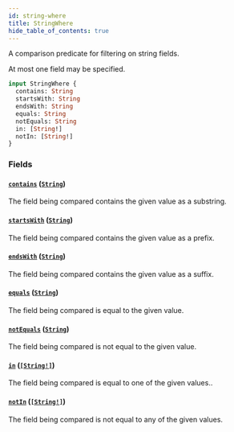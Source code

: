 ```yaml
---
id: string-where
title: StringWhere
hide_table_of_contents: true
---
```



A comparison predicate for filtering on string fields.

At most one field may be specified.

```graphql
input StringWhere {
  contains: String
  startsWith: String
  endsWith: String
  equals: String
  notEquals: String
  in: [String!]
  notIn: [String!]
}
```


### Fields

#### [`contains`](#) ([`String`](/docs/directory-api-reference/schema/common/scalars/string))

The field being compared contains the given value as a substring.


#### [`startsWith`](#) ([`String`](/docs/directory-api-reference/schema/common/scalars/string))

The field being compared contains the given value as a prefix.


#### [`endsWith`](#) ([`String`](/docs/directory-api-reference/schema/common/scalars/string))

The field being compared contains the given value as a suffix.


#### [`equals`](#) ([`String`](/docs/directory-api-reference/schema/common/scalars/string))

The field being compared is equal to the given value.


#### [`notEquals`](#) ([`String`](/docs/directory-api-reference/schema/common/scalars/string))

The field being compared is not equal to the given value.


#### [`in`](#) ([`[String!]`](/docs/directory-api-reference/schema/common/scalars/string))

The field being compared is equal to one of the given values..


#### [`notIn`](#) ([`[String!]`](/docs/directory-api-reference/schema/common/scalars/string))

The field being compared is not equal to any of the given values.




